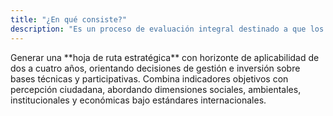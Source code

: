 ```yaml
---
title: "¿En qué consiste?"
description: "Es un proceso de evaluación integral destinado a que los municipios y gobiernos locales evalúen su situación actual y definan un camino de transformación hacia un modelo de ciudad más inteligente, inclusivo y sostenible."
---
```


<Columns cols={2}>
  <Card title="Propósito Principal" icon="sparkles">
    Generar una **hoja de ruta estratégica** con horizonte de aplicabilidad de dos a cuatro años, orientando decisiones de gestión e inversión sobre bases técnicas y participativas.
  </Card>
  <Card title="Metodología Integral" icon="diagram-project">
    Combina indicadores objetivos con percepción ciudadana, abordando dimensiones sociales, ambientales, institucionales y económicas bajo estándares internacionales.
  </Card>
</Columns>